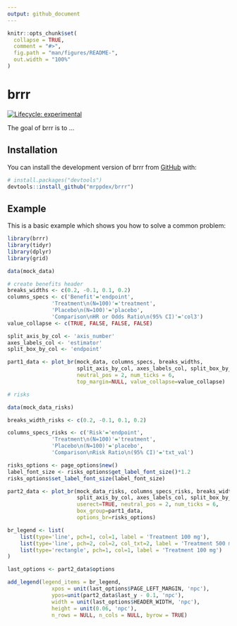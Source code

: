 ```yaml
---
output: github_document
---
```


<!-- README.md is generated from README.Rmd. Please edit that file -->

```r
knitr::opts_chunk$set(
  collapse = TRUE,
  comment = "#>",
  fig.path = "man/figures/README-",
  out.width = "100%"
)
```

# brrr

<!-- badges: start -->
[![Lifecycle: experimental](https://img.shields.io/badge/lifecycle-experimental-orange.svg)](https://lifecycle.r-lib.org/articles/stages.html#experimental)
<!-- badges: end -->

The goal of brrr is to ...

## Installation

You can install the development version of brrr from [GitHub](https://github.com/) with:

``` r
# install.packages("devtools")
devtools::install_github("mrppdex/brrr")
```

## Example

This is a basic example which shows you how to solve a common problem:

```r
library(brrr)
library(tidyr)
library(dplyr)
library(grid)

data(mock_data)

# create benefits header
breaks_widths <- c(0.2, -0.1, 0.1, 0.2)
columns_specs <- c('Benefit'='endpoint', 
              'Treatment\n(N=100)'='treatment', 
              'Placebo\n(N=100)'='placebo',
              'Comparison\nHR or Odds Ratio\n(95% CI)'='col3')
value_collapse <- c(TRUE, FALSE, FALSE, FALSE)

split_axis_by_col <- 'axis_number'
axes_labels_col <- 'estimator'
split_box_by_col <- 'endpoint'

part1_data <- plot_br(mock_data, columns_specs, breaks_widths, 
                      split_axis_by_col, axes_labels_col, split_box_by_col,
                      neutral_pos = 2, num_ticks = 6, 
                      top_margin=NULL, value_collapse=value_collapse)

# risks

data(mock_data_risks)

breaks_width_risks <- c(0.2, -0.1, 0.1, 0.2)

columns_specs_risks <- c('Risk'='endpoint', 
              'Treatment\n(N=100)'='treatment', 
              'Placebo\n(N=100)'='placebo',
              'Comparison\nRisk Ratio\n(95% CI)'='txt_val')

risks_options <- page_options$new()
label_font_size <- risks_options$get_label_font_size()*1.2
risks_options$set_label_font_size(label_font_size)

part2_data <- plot_br(mock_data_risks, columns_specs_risks, breaks_width_risks,
                      split_axis_by_col, axes_labels_col, split_box_by_col, 
                      userect=TRUE, neutral_pos = 2, num_ticks = 6, 
                      box_group=part1_data,
                      options_br=risks_options)

br_legend <- list(
    list(type='line', pch=1, col=1, label = 'Treatment 100 mg'),
    list(type='line', pch=2, col=2, col_txt=2, label = 'Treatment 500 mg'),
    list(type='rectangle', pch=1, col=1, label = 'Treatment 100 mg')
)

last_options <- part2_data$options

add_legend(legend_items = br_legend,
              xpos = unit(last_options$PAGE_LEFT_MARGIN, 'npc'),
              ypos=unit(part2_data$last_y - 0.1, 'npc'),
              width = unit(last_options$HEADER_WIDTH, 'npc'),
              height = unit(0.06, 'npc'),
              n_rows = NULL, n_cols = NULL, byrow = TRUE)
```

